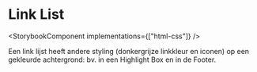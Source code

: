 
# Link List

<StorybookComponent implementations={["html-css"]} />

Een link lijst heeft andere styling (donkergrijze linkkleur en iconen) op een gekleurde achtergrond: bv. in een Highlight Box en in de Footer.
